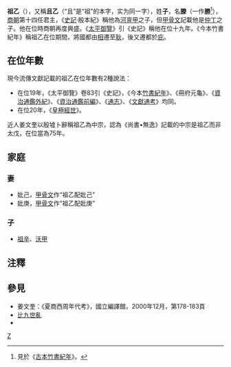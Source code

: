 '''祖乙'''（{{bd|？||？||catIdx=Z}}），又稱'''且乙'''（“且”是“祖”的本字，实为同一字），姓'''子'''，名'''滕'''（一作'''勝'''<ref>見於《[[古本竹書紀年|古本竹書紀年]]》。</ref>），[[商朝|商朝]]第十四任君主，《[[史記|史記]]·殷本紀》稱他為[[河亶甲|河亶甲]]之子，但[[甲骨文|甲骨文]]記載他是[[仲丁|仲丁]]之子。他在位時商朝再度興盛。《[[太平御覽|太平御覽]]》引《史記》稱他在位十九年。《今本竹書紀年》稱祖乙在位期間，將國都由[[相_(古地名)|相]]遷至[[耿|耿]]，後又遷都於[[庇|庇]]。

== 在位年數 ==
現今流傳文獻記載的祖乙在位年數有2種說法：

*在位19年，《太平御覽》卷83引《史記》，《今本[[竹書紀年|竹書紀年]]》、《冊府元龜》、《[[資治通鑑外紀|資治通鑑外紀]]》、《[[資治通鑑前編|資治通鑑前編]]》、《[[通志|通志]]》、《[[文獻通考|文獻通考]]》均同。
*在位20年，《[[皇極經世|皇極經世]]》。

近人姜文奎以殷墟卜辭稱祖乙為中宗，認為《尚書•無逸》記載的中宗是祖乙而非太戊，在位當為75年。
==家庭==
===妻===
* 妣己，[[甲骨文|甲骨文]]作“祖乙配妣己”{{efn|[[郭沫若|郭沫若]]主编《甲骨文合集》（36239）}}
* 妣庚，[[甲骨文|甲骨文]]作“祖乙配妣庚”{{efn|[[郭沫若|郭沫若]]主编《甲骨文合集》（23331）}}
===子===
*[[祖辛|祖辛]]、[[沃甲|沃甲]]
==注釋==
{{notelist|iger=}}
{{reflist}}

==參見==
*姜文奎：《夏商西周年代考》，國立編譯館，2000年12月，第178-183頁
*[[比九世亂|比九世亂]]
*{{wikisource history link|史記|003|中丁、外壬、河亶甲、祖乙}}
{{中国君主|父[[河亶甲|河亶甲]]|子[[祖辛|祖辛]]|[[商朝君主列表|商朝國君]]|第14代}}
{{商朝君主}}

[[分类:商朝君主|Z]]